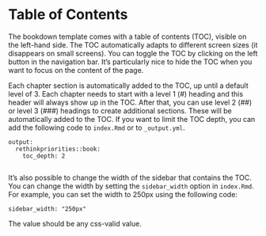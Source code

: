 # Table of Contents

The bookdown template comes with a table of contents (TOC), visible on the left-hand side. The TOC automatically adapts to different screen sizes (it disappears on small screens). You can toggle the TOC by clicking on the left button in the navigation bar. It's particularly nice to hide the TOC when you want to focus on the content of the page.

Each chapter section is automatically added to the TOC, up until a default level of 3. Each chapter needs to start with a level 1 (#) heading and this header will always show up in the TOC. After that, you can use level 2 (##) or level 3 (###) headings to create additional sections. These will be automatically added to the TOC. If you want to limit the TOC depth, you can add the following code to `index.Rmd` or to `_output.yml`.

    output: 
      rethinkpriorities::book:
        toc_depth: 2
        
It's also possible to change the width of the sidebar that contains the TOC. You can change the width by setting the `sidebar_width` option in `index.Rmd`. For example, you can set the width to 250px using the following code:

```
sidebar_width: "250px"
```

The value should be any css-valid value.